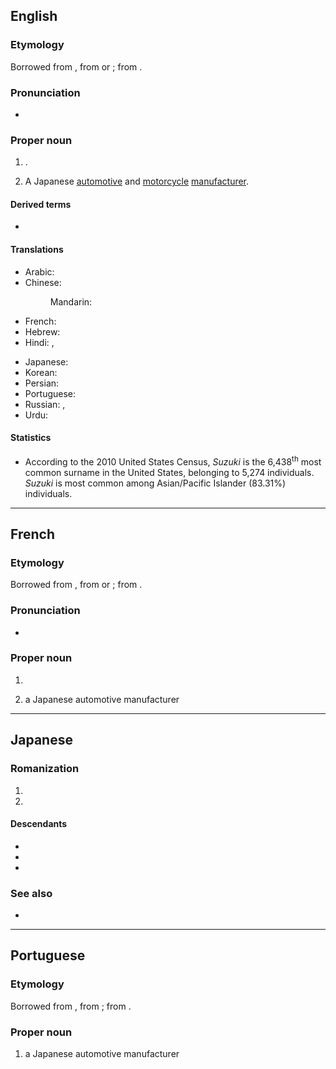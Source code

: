 {{also|suzuki}}
==English==
{{wikipedia|Suzuki (disambiguation)|Suzuki|lang=en}}

===Etymology===
Borrowed from {{bor|en|ja|Suzuki}}, from {{bor|en|ja|すずき|tr=Suzuki|gloss=surname}} or {{bor|en|ja|スズキ|tr=Suzuki|gloss=automaker}}; from {{bor|en|ja|鈴木|tr=Suzuki}} {{gloss|automaker from the surname}}.

===Pronunciation===
* {{a|MLE}} {{IPA|en|[sy.ˈzyː.ki]}}

===Proper noun===
{{en-proper noun|Suzukis}}

# {{surname|en|A=The second most common Japanese|from=Japanese}}.
# {{c|en|Automobiles|Motorcycles}} A Japanese [[automotive]] and [[motorcycle]] [[manufacturer]].

====Derived terms====
* {{l|en|Suzuki reaction}}

====Translations====
{{trans-top|a Japanese surname}}
* Arabic: {{t|ar|سُوزُوكِي}}
* Chinese:
*: Mandarin: {{t+|cmn|鈴木|tr=Língmù|sc=Hani}}
* French: {{t+|fr|Suzuki}}
* Hebrew: {{t|he|סוזוקי|tr=Suzuki}}
* Hindi: {{t|hi|सुजुकी}}, {{t|hi|सुज़ुकी}}
{{trans-mid}}
* Japanese: {{t+|ja|鈴木|tr=すずき, Suzuki}}
* Korean: {{t|ko|^스즈키(鈴木)}}
* Persian: {{t|fa|سوزوکی|tr=suzuki}}
* Portuguese: {{t|pt|Suzuki}}
* Russian: {{t|ru|Судзу́ки|m|f}} {{qualifier|standard transliteration}}, {{t|ru|Сузу́ки|m|f}} {{qualifier|common transliteration}}
* Urdu: {{t|ur|سوزوکی|tr=suzukī}}
{{trans-bottom}}

====Statistics====
* According to the 2010 United States Census, ''Suzuki'' is the 6,438<sup>th</sup> most common surname in the United States, belonging to 5,274 individuals. ''Suzuki'' is most common among Asian/Pacific Islander (83.31%) individuals.

----

==French==
{{wikipedia|Suzuki (homonymie)|Suzuki|lang=fr}}

===Etymology===
Borrowed from {{bor|fr|ja|Suzuki}}, from {{bor|fr|ja|すずき|tr=Suzuki|gloss=surname}} or {{bor|fr|ja|スズキ|tr=Suzuki|gloss=automaker}}; from {{bor|fr|ja|鈴木|tr=Suzuki}} {{gloss|automaker from the surname}}.

===Pronunciation===
* {{fr-IPA|Souzouki}}

===Proper noun===
{{fr-proper noun}}

# {{surname|fr|from=Japanese}}
# {{C|fr|Automobiles}} a Japanese automotive manufacturer

----

==Japanese==

===Romanization===
{{ja-romaji}}

# {{ja-romanization of|すずき}}
# {{ja-romanization of|スズキ}}

====Descendants====
{{top3}}
* {{desc|en|Suzuki}}
* {{desc|fr|Suzuki}}
* {{desc|pt|Suzuki}}
{{bottom}}

===See also===
* {{pedia|鈴木|lang=ja}}

----

==Portuguese==
{{wikipedia|Suzuki (desambiguação)|Suzuki|lang=pt}}

===Etymology===
Borrowed from {{bor|pt|ja|Suzuki}}, from {{bor|pt|ja|スズキ|tr=Suzuki|gloss=automaker}}; from {{bor|pt|ja|鈴木|tr=Suzuki}}.

===Proper noun===
{{pt-proper noun|f}}

# {{C|pt|Automobiles}} a Japanese automotive manufacturer